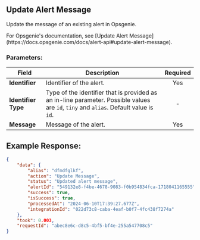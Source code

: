 ## Update Alert Message

Update the message of an existing alert in Opsgenie.

<Callout type="info">
	For Opsgenie's documentation, see [Update Alert
	Message](https://docs.opsgenie.com/docs/alert-api#update-alert-message).
</Callout>

### Parameters:

| Field               | Description                                                                                                                           | Required |
| ------------------- | ------------------------------------------------------------------------------------------------------------------------------------- | :------: |
| **Identifier**      | Identifier of the alert.                                                                                                              |   Yes    |
| **Identifier Type** | Type of the identifier that is provided as an in-line parameter. Possible values are `id`, `tiny` and `alias`. Default value is `id`. |    -     |
| **Message**         | Message of the alert.                                                                                                                 |   Yes    |

## Example Response:

```json
{
	"data": {
		"alias": "dfmdfglkf",
		"action": "Update Message",
		"status": "Updated alert message",
		"alertId": "549132e8-f4be-4678-9083-f0b954834fca-1718041165555",
		"success": true,
		"isSuccess": true,
		"processedAt": "2024-06-10T17:39:27.677Z",
		"integrationId": "022d73c8-caba-4eaf-b0f7-4fc438f7274a"
	},
	"took": 0.003,
	"requestId": "abec8e6c-d8c5-4bf5-bf4e-255a547708c5"
}
```
